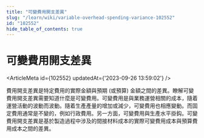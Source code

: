 ```yaml
---
title: "可變費用開支差異"
slug: "/learn/wiki/variable-overhead-spending-variance-102552"
id: "102552"
hide_table_of_contents: true
---
```



# 可變費用開支差異

<ArticleMeta id={102552} updatedAt={'2023-09-26 13:59:02'} />
<div className='border-solid border-b border-t-0 my-4 border-[var(--ifm-color-gray-300)]' />

費用開支差異是特定費用的實際金額與預期 (或預算) 金額之間的差異。瞭解可變費用開支差異需要知道什麼是可變費用。可變費用是與業務運營相關的成本，隨着運營活動的波動而波動。隨着生產產量的增加或減少，可變費用也相應變動。而固定費用通常是不變的，例如行政費用。另一方面，可變費用與生產水平掛鈎。可變費用開支差異是基於製造過程中涉及的間接材料成本的實際可變費用成本與預算費用成本之間的差異。
